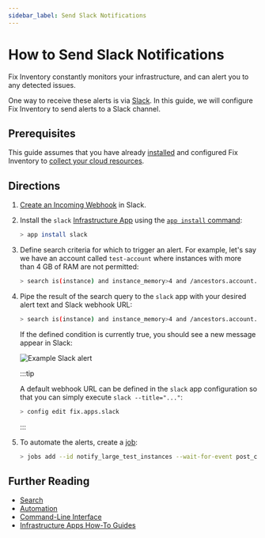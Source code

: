 ```yaml
---
sidebar_label: Send Slack Notifications
---
```


# How to Send Slack Notifications

Fix Inventory constantly monitors your infrastructure, and can alert you to any detected issues.

One way to receive these alerts is via [Slack](https://slack.com). In this guide, we will configure Fix Inventory to send alerts to a Slack channel.

## Prerequisites

This guide assumes that you have already [installed](../../../getting-started/install/index.mdx) and configured Fix Inventory to [collect your cloud resources](../../../getting-started/configure/index.mdx).

## Directions

1. [Create an Incoming Webhook](https://api.slack.com/messaging/webhooks) in Slack.

2. Install the `slack` [Infrastructure App](../../infrastructure-apps/index.mdx) using the [`app install` command](../../../reference/cli/app/install.mdx):

   ```bash
   > app install slack
   ```

3. Define search criteria for which to trigger an alert. For example, let's say we have an account called `test-account` where instances with more than 4 GB of RAM are not permitted:

   ```bash
   > search is(instance) and instance_memory>4 and /ancestors.account.reported.name==test-account
   ```

4. Pipe the result of the search query to the `slack` app with your desired alert text and Slack webhook URL:

   ```bash
   > search is(instance) and instance_memory>4 and /ancestors.account.reported.name==test-account | slack --title="Large instances found in test-account" --webhook="https://hooks.slack.com/services/T00000000/B00000000/XXXXXXXXXXXXXXXXXXXXXXXX"
   ```

   If the defined condition is currently true, you should see a new message appear in Slack:

   ![Example Slack alert](./img/example-alert.png)

   :::tip

   A default webhook URL can be defined in the `slack` app configuration so that you can simply execute `slack --title="..."`:

   ```bash
   > config edit fix.apps.slack
   ```

   :::

5. To automate the alerts, create a [job](../../../concepts/automation/index.mdx#jobs):

   ```bash
   > jobs add --id notify_large_test_instances --wait-for-event post_collect 'search is(instance) and instance_memory>4 and /ancestors.account.reported.name==test-account | slack --title="Large instances found in test-account" --webhook="https://hooks.slack.com/services/T00000000/B00000000/XXXXXXXXXXXXXXXXXXXXXXXX"'
   ```

## Further Reading

- [Search](../../../reference/search/index.mdx)
- [Automation](../../../concepts/automation/index.mdx)
- [Command-Line Interface](../../../reference/cli/index.mdx)
- [Infrastructure Apps How-To Guides](../../infrastructure-apps/index.mdx)
